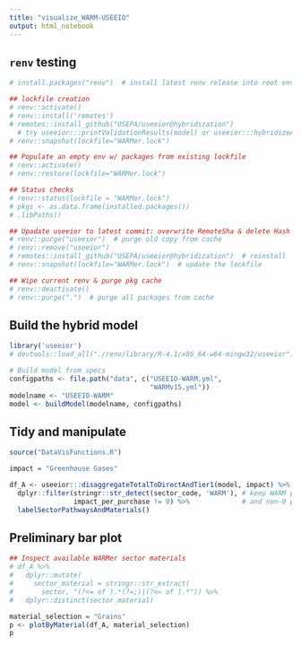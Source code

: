 ```yaml
---
title: "visualize_WARM-USEEIO"
output: html_notebook
---
```


## `renv` testing
```r
# install.packages("renv")  # install latest renv release into root env

## lockfile creation
# renv::activate()
# renv::install('remotes')
# remotes::install_github("USEPA/useeior@hybridization")
  # try useeior:::printValidationResults(model) or useeior:::hybridizeAMatrix to check for correct install
# renv::snapshot(lockfile="WARMer.lock")

## Populate an empty env w/ packages from existing lockfile
# renv::activate()
# renv::restore(lockfile="WARMer.lock")   

## Status checks
# renv::status(lockfile = "WARMer.lock")
# pkgs <- as.data.frame(installed.packages())
# .libPaths()

## Upadate useeior to latest commit: overwrite RemoteSha & delete Hash in lockfile
# renv::purge("useeior")  # purge old copy from cache
# renv::remove("useeior")
# remotes::install_github("USEPA/useeior@hybridization")  # reinstall
# renv::snapshot(lockfile="WARMer.lock")  # update the lockfile

## Wipe current renv & purge pkg cache
# renv::deactivate()
# renv::purge(".")  # purge all packages from cache
```


## Build the hybrid model
```r
library('useeior')
# devtools::load_all("./renv/library/R-4.1/x86_64-w64-mingw32/useeior")

# Build model from specs
configpaths <- file.path("data", c("USEEIO-WARM.yml",
                                   "WARMv15.yml"))
modelname <- "USEEIO-WARM"
model <- buildModel(modelname, configpaths)
```


## Tidy and manipulate
```r
source("DataVisFunctions.R")

impact = "Greenhouse Gases"

df_A <- useeior:::disaggregateTotalToDirectAndTier1(model, impact) %>%
  dplyr::filter(stringr::str_detect(sector_code, 'WARM'), # keep WARM purchasing sectors
                impact_per_purchase != 0) %>%             # and non-0 purchases
  labelSectorPathwaysAndMaterials()
```


## Preliminary bar plot
```r
## Inspect available WARMer sector materials
# df_A %>% 
#   dplyr::mutate(
#     sector_material = stringr::str_extract(
#       sector, "(?<= of ).*(?=;)|(?<= of ).*")) %>% 
#   dplyr::distinct(sector_material) 

material_selection = "Grains"
p <- plotByMaterial(df_A, material_selection)
p
```
